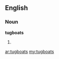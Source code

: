 ==English==

===Noun===
'''tugboats'''

# {{plural of|[[tugboat]]}}

[[ar:tugboats]]
[[my:tugboats]]